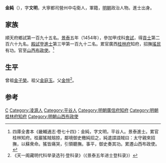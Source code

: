 {{Otheruses|other=名为金純的其他人物|金純}}
{{Otheruses|other=名为金文明的其他人物|金文明}}

'''金純'''（{{bd|1430年||？}}），字'''文明'''，大寧都司營州中屯衛人，軍籍，[[明朝|明朝]]政治人物。進士出身。

==家族==
順天府鄉試第一百九十五名。[[景泰|景泰]]五年（1454年），參加甲戌科[[會試|會試]]，得[[貢士|貢士]]第二百六十九名。[[殿試|殿試]]登[[進士|進士]]第三甲第一百九十二名。累官廣西[[桂林府|桂林府]]知府，招撫[[瑤族|瑤民]]有功。官至[[山西|山西]][[布政使|布政使]]。<ref>四庫全書本《畿輔通志·卷七十四》：金純，字文明，平谷人。景泰進士。累官桂林知府。桂巖猺賊刼掠，鄰境御史檄純招之，純遣諜語賊曰：太守親來招撫，以蘇衆命。猺皆痛哭，引領聽撫。事平，御史奏其功。累遷山西布政使。</ref>

==生平==
曾祖[[金子榮|金子榮]]。祖父[[金庭玉|金庭玉]]。父[[金愷|金愷]]<ref>《天一阁藏明代科举录选刊·登科录》（《景泰五年进士登科录》）</ref>。

==参考==
{{reflist}}

{{start box}}
{{s-off}}
{{s-before|[[謝士元|謝士元]]}}
{{s-title|明朝廣信府知府|成化年間}}
{{s-after|[[邢正|邢正]]}}
{{end box}}

{{景泰五年甲戌科殿試金榜}}

{{Authority control}}

{{DEFAULTSORT:Jin金}}
[[Category:金姓|C]]
[[Category:凌源人|Category:凌源人]]
[[Category:平谷人|Category:平谷人]]
[[Category:明朝廣信府知府|Category:明朝廣信府知府]]
[[Category:明朝桂林府知府|Category:明朝桂林府知府]]
[[Category:明朝山西布政使|Category:明朝山西布政使]]